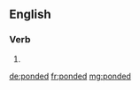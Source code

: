 ==English==

===Verb===
{{head|en}}

# {{en-past of|pond}}

[[de:ponded]]
[[fr:ponded]]
[[mg:ponded]]